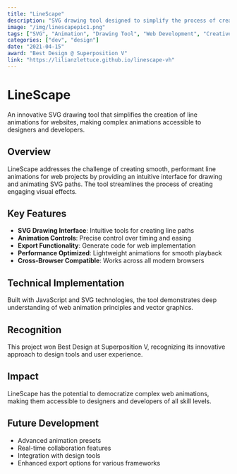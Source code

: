 ```yaml
---
title: "LineScape"
description: "SVG drawing tool designed to simplify the process of creating line animations for websites."
image: "/img/linescapepic1.png"
tags: ["SVG", "Animation", "Drawing Tool", "Web Development", "Creative Coding", "Design Tools"]
categories: ["dev", "design"]
date: "2021-04-15"
award: "Best Design @ Superposition V"
link: "https://lilianzlettuce.github.io/linescape-vh"
---
```


# LineScape

An innovative SVG drawing tool that simplifies the creation of line animations for websites, making complex animations accessible to designers and developers.

## Overview

LineScape addresses the challenge of creating smooth, performant line animations for web projects by providing an intuitive interface for drawing and animating SVG paths. The tool streamlines the process of creating engaging visual effects.

## Key Features

- **SVG Drawing Interface**: Intuitive tools for creating line paths
- **Animation Controls**: Precise control over timing and easing
- **Export Functionality**: Generate code for web implementation
- **Performance Optimized**: Lightweight animations for smooth playback
- **Cross-Browser Compatible**: Works across all modern browsers

## Technical Implementation

Built with JavaScript and SVG technologies, the tool demonstrates deep understanding of web animation principles and vector graphics.

## Recognition

This project won Best Design at Superposition V, recognizing its innovative approach to design tools and user experience.

## Impact

LineScape has the potential to democratize complex web animations, making them accessible to designers and developers of all skill levels.

## Future Development

- Advanced animation presets
- Real-time collaboration features
- Integration with design tools
- Enhanced export options for various frameworks 